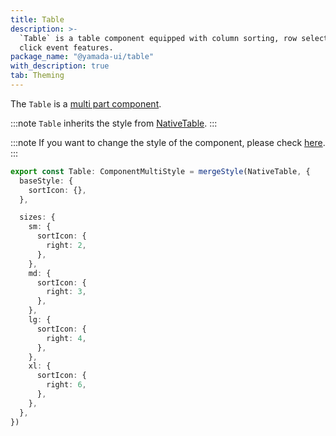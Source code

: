 ```yaml
---
title: Table
description: >-
  `Table` is a table component equipped with column sorting, row selection, and
  click event features.
package_name: "@yamada-ui/table"
with_description: true
tab: Theming
---
```


The `Table` is a [multi part component](/styled-system/theming/component-style#multi-part-component).

:::note
`Table` inherits the style from [NativeTable](/components/data-display/native-table).
:::

:::note
If you want to change the style of the component, please check [here](/styled-system/theming/customize-theme#changing-the-style-of-components).
:::

```ts
export const Table: ComponentMultiStyle = mergeStyle(NativeTable, {
  baseStyle: {
    sortIcon: {},
  },

  sizes: {
    sm: {
      sortIcon: {
        right: 2,
      },
    },
    md: {
      sortIcon: {
        right: 3,
      },
    },
    lg: {
      sortIcon: {
        right: 4,
      },
    },
    xl: {
      sortIcon: {
        right: 6,
      },
    },
  },
})
```
